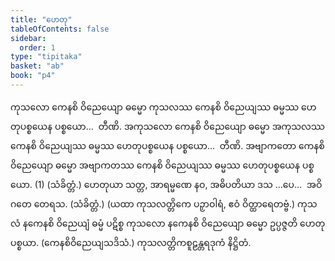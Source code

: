 ```yaml
---
title: "ဟေတု"
tableOfContents: false
sidebar:
  order: 1
type: "tipitaka"
basket: "ab"
book: "p4"
---
```



<DynamicBreadcrumb />

<Division number="46" book="p4" e="ch" v="39" p="577">

<Paragraph number="1217" book="p4">
ကုသလော ကေနစိ ဝိညေယျော ဓမ္မော ကုသလဿ ကေနစိ ဝိညေယျဿ ဓမ္မဿ ဟေတုပစ္စယေန ပစ္စယော…  တီဏိ.
</Paragraph>

<Paragraph number="1218" book="p4">
အကုသလော ကေနစိ ဝိညေယျော ဓမ္မော အကုသလဿ ကေနစိ ဝိညေယျဿ ဓမ္မဿ ဟေတုပစ္စယေန ပစ္စယော…  တီဏိ.
</Paragraph>

<Paragraph number="1219" book="p4">
အဗျာကတော ကေနစိ ဝိညေယျော ဓမ္မော အဗျာကတဿ ကေနစိ ဝိညေယျဿ ဓမ္မဿ ဟေတုပစ္စယေန ပစ္စယော. (1) (သံခိတ္တံ.)
</Paragraph>

</Division>
<Division number="47" book="p4" e="ch" v="39" p="577">

<Paragraph number="1220" book="p4">
ဟေတုယာ သတ္တ, အာရမ္မဏေ နဝ, အဓိပတိယာ ဒသ …ပေ…  အဝိဂတေ တေရသ. (သံခိတ္တံ.)
</Paragraph>

<Paragraph number="1221" book="p4">
(ယထာ ကုသလတ္တိကေ ပဉှာဝါရံ, ဧဝံ ဝိတ္ထာရေတဗ္ဗံ.)
</Paragraph>

</Division>
<Division number="48" book="p4" e="ch" v="39" p="578">

<Paragraph number="1222" book="p4">
ကုသလံ နကေနစိ ဝိညေယျံ ဓမ္မံ ပဋိစ္စ ကုသလော နကေနစိ ဝိညေယျော ဓမ္မော ဥပ္ပဇ္ဇတိ ဟေတုပစ္စယာ. (ကေနစိဝိညေယျသဒိသံ.)

</Paragraph>
</Division>

<Paragraph number="1223" type="center" book="p4">
ကုသလတ္တိကစူဠန္တရဒုကံ နိဋ္ဌိတံ.
</Paragraph>